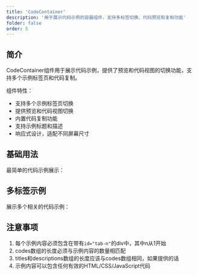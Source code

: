 ```yaml
---
title: 'CodeContainer'
description: '用于展示代码示例的容器组件，支持多标签切换、代码预览和复制功能'
folder: false
order: 5
---
```



## 简介

CodeContainer组件用于展示代码示例，提供了预览和代码视图的切换功能，支持多个示例标签页和代码复制。

组件特性：
- 支持多个示例标签页切换
- 提供预览和代码视图切换
- 内置代码复制功能
- 支持示例标题和描述
- 响应式设计，适配不同屏幕尺寸

## 基础用法

最简单的代码示例展示：

  <CodeContainerBasic />

## 多标签示例

展示多个相关的代码示例：

  <CodeContainerMultiple />


## 注意事项

1. 每个示例内容必须包含在带有`id="tab-n"`的div中，其中n从1开始
2. codes数组的长度必须与示例内容的数量相匹配
3. titles和descriptions数组的长度应该与codes数组相同，如果提供的话
4. 示例内容可以包含任何有效的HTML/CSS/JavaScript代码
